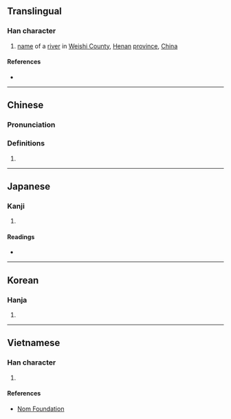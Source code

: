 {{character info/new}}
==Translingual==

===Han character===
{{Han char|rn=85|rad=水|as=06|sn=9|four=34127|canj=EKB|ids=⿰氵有}}

# [[name]] of a [[river]] in [[w:Weishi County|Weishi County]], [[Henan]] [[province]], [[China]]

====References====
* {{Han ref|kx=0621.170|dkj=17398|dj=1017.090|hdz=31604.020|uh=6D27|ud=27943|bh=ACA8|bd=44200}}

----

==Chinese==
{{zh-forms}}

===Pronunciation===
{{zh-pron
|m=wěi
|c=fui2
|mc=y
|oc=y
|ma=
|cat=pn
}}

===Definitions===
{{zh-hanzi}}

# {{rfdef|lang=zh}}

----

==Japanese==

===Kanji===
{{ja-kanji|grade=|rs=水06}}

# {{defn|lang=ja|sort=水06}}

====Readings====
* {{ja-readings|on=[[い]] (i)|kun=}}

----

==Korean==

===Hanja===
{{ko-hanja|hangeul=유|eumhun=|rv=yu|mr=yu|y=yu}}

# {{defn|lang=ko|sort=水06}}

----

==Vietnamese==

===Han character===
{{vi-readings|rs=水06|hanviet=vị}}

# {{defn|lang=vi|sort=水06}}

====References====
* [http://nomfoundation.org/common/nom_details.php?codepoint=6d27 Nom Foundation]